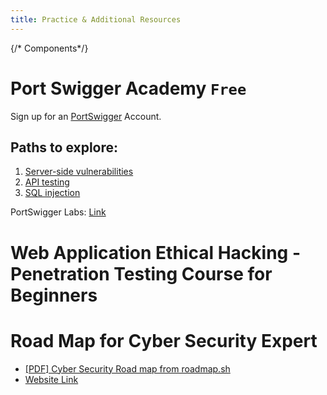 ```yaml
---
title: Practice & Additional Resources
---
```

{/* Components*/}


# Port Swigger Academy `Free`
Sign up for an [PortSwigger](https://portswigger.net/web-security) Account. 

## Paths to explore:
1. [Server-side vulnerabilities](https://portswigger.net/web-security/learning-paths/server-side-vulnerabilities-apprentice)
2. [API testing](https://portswigger.net/web-security/learning-paths/api-testing)
3. [SQL injection](https://portswigger.net/web-security/learning-paths/sql-injection)

PortSwigger Labs: [Link](https://portswigger.net/web-security/all-labs)

# Web Application Ethical Hacking - Penetration Testing Course for Beginners 
<YouTube id="https://www.youtube.com/watch?v=X4eRbHgRawI"/>

# Road Map for Cyber Security Expert
- <a href="https://roadmap.sh/pdfs/roadmaps/cyber-security.pdf" target="_blank" data-astro-reload>[PDF] Cyber Security Road map from roadmap.sh</a>
- [Website Link](https://roadmap.sh/cyber-security)